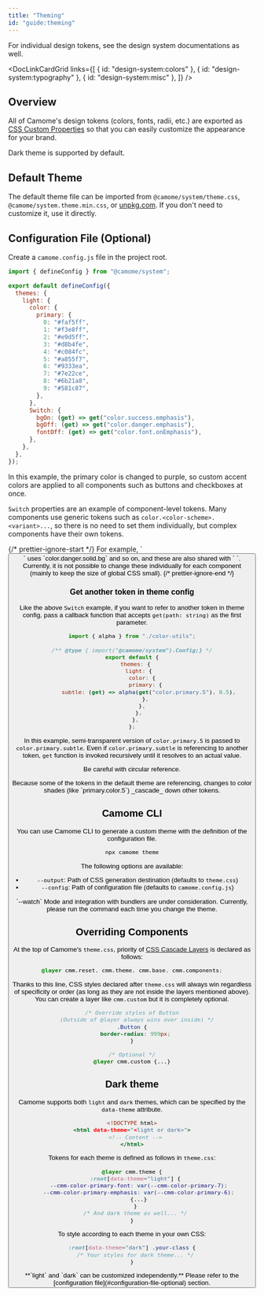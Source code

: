 ```yaml
---
title: "Theming"
id: "guide:theming"
---
```


<Message status="info">
  For individual design tokens, see the design system documentations as well.
</Message>

<DocLinkCardGrid
  links={[
    { id: "design-system:colors" },
    { id: "design-system:typography" },
    { id: "design-system:misc" },
  ]}
/>

## Overview

All of Camome's design tokens (colors, fonts, radii, etc.) are exported as [CSS Custom Properties](https://developer.mozilla.org/en-US/docs/Web/CSS/--*) so that you can easily customize the appearance for your brand.

Dark theme is supported by default.

## Default Theme

The default theme file can be imported from `@camome/system/theme.css`, `@camome/system.theme.min.css`, or [unpkg.com](https://unpkg.com/@camome/system@latest/dist/theme.css). If you don't need to customize it, use it directly.

## Configuration File (Optional)

Create a `camome.config.js` file in the project root.

```tsx:camome.config.js
import { defineConfig } from "@camome/system";

export default defineConfig({
  themes: {
    light: {
      color: {
        primary: {
          0: "#faf5ff",
          1: "#f3e8ff",
          2: "#e9d5ff",
          3: "#d8b4fe",
          4: "#c084fc",
          5: "#a855f7",
          6: "#9333ea",
          7: "#7e22ce",
          8: "#6b21a8",
          9: "#581c87",
        },
      },
      Switch: {
        bgOn: (get) => get("color.success.emphasis"),
        bgOff: (get) => get("color.danger.emphasis"),
        fontOff: (get) => get("color.font.onEmphasis"),
      },
    },
  },
});
```

In this example, the primary color is changed to purple, so custom accent colors are applied to all components such as buttons and checkboxes at once.

`Switch` properties are an example of component-level tokens. Many components use generic tokens such as `color.<color-scheme>.<variant>...`, so there is no need to set them individually, but complex components have their own tokens.

<Message status="info">
  {/* prettier-ignore-start */}
  For example, `<Button colorScheme="danger" variant="solid" />` uses `color.danger.solid.bg`
  and so on, and these are also shared with `<Tag
    colorScheme="danger"
    variant="solid"
  />
  `. Currently, it is not possible to change these individually for each
  component (mainly to keep the size of global CSS small).
  {/* prettier-ignore-end */}
</Message>

### Get another token in theme config

Like the above `Switch` example, if you want to refer to another token in theme config, pass a callback function that accepts `get(path: string)` as the first parameter.

```js:camome.config.js
import { alpha } from "./color-utils";

/** @type { import("@camome/system").Config;} */
export default {
  themes: {
    light: {
      color: {
        primary: {
          subtle: (get) => alpha(get("color.primary.5"), 0.5),
        },
      },
    },
  },
};
```

In this example, semi-transparent version of `color.primary.5` is passed to `color.primary.subtle`. Even if `color.primary.subtle` is referencing to another token, `get` function is invoked recursively until it resolves to an actual value.

<Message status="warn">Be careful with circular reference.</Message>

<Message status="info">
  Because some of the tokens in the default theme are referencing, changes to
  color shades (like `primary.color.5`) _cascade_ down other tokens.
</Message>

## Camome CLI

You can use Camome CLI to generate a custom theme with the definition of the configuration file.

```bash
npx camome theme
```

The following options are available:

- `--output`: Path of CSS generation destination (defaults to `theme.css`)
- `--config`: Path of configuration file (defaults to `camome.config.js`)

<Message status="info">
  `--watch` Mode and integration with bundlers are under consideration.
  Currently, please run the command each time you change the theme.
</Message>

## Overriding Components

At the top of Camome's `theme.css`, priority of [CSS Cascade Layers](https://developer.mozilla.org/ja/docs/Web/CSS/@layer) is declared as follows:

```css
@layer cmm.reset, cmm.theme, cmm.base, cmm.components;
```

Thanks to this line, CSS styles declared after `theme.css` will always win regardless of specificity or order (as long as they are not inside the layers mentioned above). You can create a layer like `cmm.custom` but it is completely optional.

```css:globals.css
/* Override styles of Button
   (Outside of @layer always wins over inside) */
.Button {
  border-radius: 999px;
}

/* Optional */
@layer cmm.custom {...}
```

## Dark theme

Camome supports both `light` and `dark` themes, which can be specified by the `data-theme` attribute.

```html:index.html
<!DOCTYPE html>
<html data-theme="<light or dark>">
  <!-- Content -->
</html>
```

Tokens for each theme is defined as follows in `theme.css`:

```css:theme.css
@layer cmm.theme {
  :root[data-theme="light"] {
    --cmm-color-primary-font: var(--cmm-color-primary-7);
    --cmm-color-primary-emphasis: var(--cmm-color-primary-6);
    {...}
  }
  /* And dark theme as well... */
}
```

To style according to each theme in your own CSS:

```css
:root[data-theme="dark"] .your-class {
  /* Your styles for dark theme... */
}
```

<Message status="info">
  **`light` and `dark` can be customized independently.** Please refer to the
  [configuration file](#configuration-file-optional) section.
</Message>
